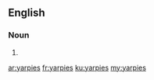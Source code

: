 ==English==

===Noun===
{{head|en}}

# {{plural of|yarpie}}

[[ar:yarpies]]
[[fr:yarpies]]
[[ku:yarpies]]
[[my:yarpies]]